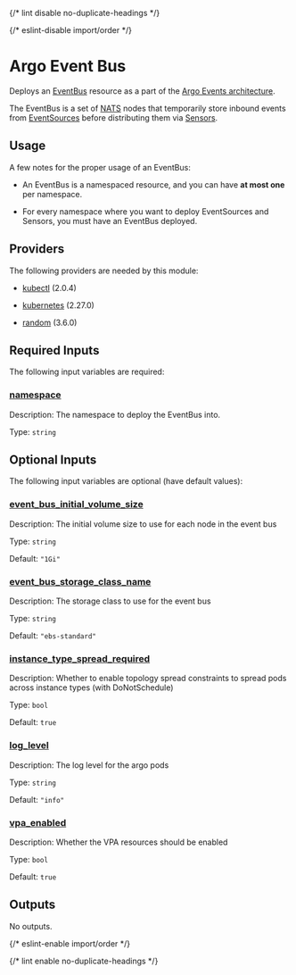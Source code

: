 
{/* lint disable no-duplicate-headings */}

{/* eslint-disable import/order */}

<ModuleHeader name="kube_argo_event_bus" sourceHref="https://github.com/Panfactum/stack/tree/__PANFACTUM_VERSION_MAIN__/packages/infrastructure/kube_argo_event_bus" status="alpha" type="submodule" />

# Argo Event Bus

Deploys an [EventBus](https://argoproj.github.io/argo-events/concepts/eventbus/) resource as a part of
the [Argo Events architecture](https://argoproj.github.io/argo-events/concepts/architecture/).

The EventBus is a set of [NATS](https://nats.io/) nodes that temporarily store inbound events
from [EventSources](https://argoproj.github.io/argo-events/concepts/event_source/) before
distributing them via [Sensors](https://argoproj.github.io/argo-events/concepts/sensor/).

## Usage

A few notes for the proper usage of an EventBus:

* An EventBus is a namespaced resource, and you can have **at most one** per namespace.

* For every namespace where you want to deploy EventSources and Sensors, you must have
  an EventBus deployed.

## Providers

The following providers are needed by this module:

* [kubectl](#requirement_kubectl) (2.0.4)

* [kubernetes](https://registry.terraform.io/providers/hashicorp/kubernetes/2.27.0/docs) (2.27.0)

* [random](https://registry.terraform.io/providers/hashicorp/random/3.6.0/docs) (3.6.0)

## Required Inputs

The following input variables are required:

### <a name="input_namespace" /> [namespace](#input_namespace)

Description: The namespace to deploy the EventBus into.

Type: `string`

## Optional Inputs

The following input variables are optional (have default values):

### <a name="input_event_bus_initial_volume_size" /> [event\_bus\_initial\_volume\_size](#input_event_bus_initial_volume_size)

Description: The initial volume size to use for each node in the event bus

Type: `string`

Default: `"1Gi"`

### <a name="input_event_bus_storage_class_name" /> [event\_bus\_storage\_class\_name](#input_event_bus_storage_class_name)

Description: The storage class to use for the event bus

Type: `string`

Default: `"ebs-standard"`

### <a name="input_instance_type_spread_required" /> [instance\_type\_spread\_required](#input_instance_type_spread_required)

Description: Whether to enable topology spread constraints to spread pods across instance types (with DoNotSchedule)

Type: `bool`

Default: `true`

### <a name="input_log_level" /> [log\_level](#input_log_level)

Description: The log level for the argo pods

Type: `string`

Default: `"info"`

### <a name="input_vpa_enabled" /> [vpa\_enabled](#input_vpa_enabled)

Description: Whether the VPA resources should be enabled

Type: `bool`

Default: `true`

## Outputs

No outputs.

{/* eslint-enable import/order */}

{/* lint enable no-duplicate-headings */}
